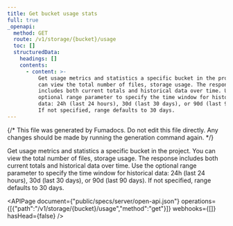```yaml
---
title: Get bucket usage stats
full: true
_openapi:
  method: GET
  route: /v1/storage/{bucket}/usage
  toc: []
  structuredData:
    headings: []
    contents:
      - content: >-
          Get usage metrics and statistics a specific bucket in the project. You
          can view the total number of files, storage usage. The response
          includes both current totals and historical data over time. Use the
          optional range parameter to specify the time window for historical
          data: 24h (last 24 hours), 30d (last 30 days), or 90d (last 90 days).
          If not specified, range defaults to 30 days.
---
```


{/* This file was generated by Fumadocs. Do not edit this file directly. Any changes should be made by running the generation command again. */}

Get usage metrics and statistics a specific bucket in the project. You can view the total number of files, storage usage. The response includes both current totals and historical data over time. Use the optional range parameter to specify the time window for historical data: 24h (last 24 hours), 30d (last 30 days), or 90d (last 90 days). If not specified, range defaults to 30 days.

<APIPage document={"public/specs/server/open-api.json"} operations={[{"path":"/v1/storage/{bucket}/usage","method":"get"}]} webhooks={[]} hasHead={false} />
